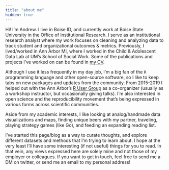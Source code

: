 ```yaml
---
title: "about me"
hidden: true
---
```


Hi! I'm Andrew. I live in Boise ID, and currently work at Boise State University in the Office of Institutional Research. I serve as an institutional research analyst where my work focuses on cleaning and analyzing data to track student and organizational outcomes & metrics. Previously, I lived/worked in Ann Arbor MI, where I worked in the Child & Adolescent Data Lab at UM's School of Social Work. Some of the publications and projects I've worked on can be found in [my CV](/cv/).

Although I use it less frequently in my day job, I'm a big fan of the `R` programming language and other open-source software, so I like to keep tabs on new packages and updates from the community. From 2015-2019 I helped out with the Ann Arbor's [R User Group](https://annarborrusergroup.github.io/) as a co-organizer (usually as a workshop instructor, but occasionally giving talks). I'm also interested in open science and the reproducibility movement that's being expressed in various forms across scientific communities.

Aside from my academic interests, I like looking at analog/handmade data visualizations and maps, finding unique beers with my partner, traveling, playing strategy games (like Go), and feeding an expanding reading list.

I've started this page/blog as a way to curate thoughts, and explore different datasets and methods that I'm trying to learn about. I hope at the very least I'll have some interesting (if not useful) things for you to read. In that vein, any views expressed here are solely mine and not those of my employer or colleagues. If you want to get in touch, feel free to send me a DM on twitter, or send me an email to my personal address!
